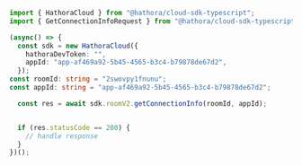 ```typescript GetConnectionInfo.ts
import { HathoraCloud } from "@hathora/cloud-sdk-typescript";
import { GetConnectionInfoRequest } from "@hathora/cloud-sdk-typescript/dist/sdk/models/operations";

(async() => {
  const sdk = new HathoraCloud({
    hathoraDevToken: "",
    appId: "app-af469a92-5b45-4565-b3c4-b79878de67d2",
  });
const roomId: string = "2swovpy1fnunu";
const appId: string = "app-af469a92-5b45-4565-b3c4-b79878de67d2";

  const res = await sdk.roomV2.getConnectionInfo(roomId, appId);


  if (res.statusCode == 200) {
    // handle response
  }
})();
```
